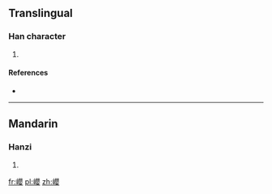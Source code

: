==Translingual==

===Han character===
{{Han char|rn=46|rad=山|as=17|sn=20|four=|canj=山月金女 (UBCV)|ids=⿰[[山]][[嬰]]}}

# {{defn|Han|sort=山17}}

====References====
* {{Han ref|kx=0322.270|dkj=08621|dj=0622.390|hdz=10806.130|uh=5DCA|ud=24010}}

----

==Mandarin==

===Hanzi===
{{cmn-hanzi|pin=[[yǐng]] ([[ying3]])|wg=ying<sup>3</sup>}}

# {{defn|lang=cmn|sort=山17}}

[[fr:巊]]
[[pl:巊]]
[[zh:巊]]